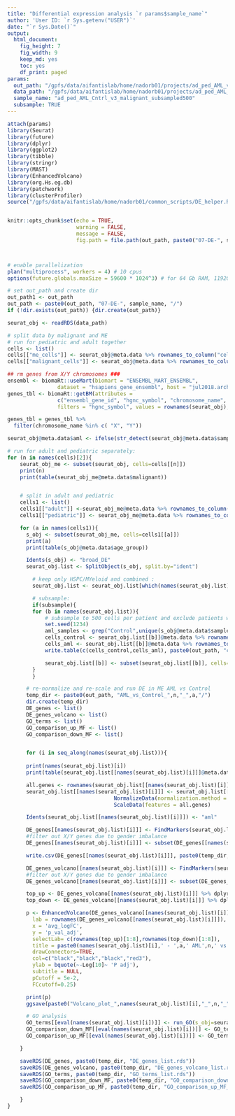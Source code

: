 ```yaml
---
title: "Differential expression analysis `r params$sample_name`"
author: 'User ID: `r Sys.getenv("USER")`'
date: "`r Sys.Date()`"
output:
  html_document:
    fig_height: 7
    fig_width: 9
    keep_md: yes
    toc: yes
    df_print: paged
params:
  out_path: "/gpfs/data/aifantislab/home/nadorb01/projects/ad_ped_AML_v5/results/"
  data_path: "/gpfs/data/aifantislab/home/nadorb01/projects/ad_ped_AML_v5/results/07-DE-ad_ped_AML_Cntrl_v3/seurat_obj.rds"
  sample_name: "ad_ped_AML_Cntrl_v3_malignant_subsampled500"
  subsample: TRUE
---
```


```r
attach(params) 
library(Seurat)
library(future)
library(dplyr)
library(ggplot2)
library(tibble)
library(stringr)
library(MAST)
library(EnhancedVolcano)
library(org.Hs.eg.db)
library(patchwork)
library(clusterProfiler)
source("/gpfs/data/aifantislab/home/nadorb01/common_scripts/DE_helper.R")


knitr::opts_chunk$set(echo = TRUE, 
                      warning = FALSE, 
                      message = FALSE, 
                      fig.path = file.path(out_path, paste0("07-DE-", sample_name, "/")))



# enable parallelization
plan("multiprocess", workers = 4) # 10 cpus
options(future.globals.maxSize = 59600 * 1024^3) # for 64 Gb RAM, 119200 * 1024^3 for 128GB

# set out_path and create dir 
out_path1 <- out_path
out_path <- paste0(out_path, "07-DE-", sample_name, "/")
if (!dir.exists(out_path)) {dir.create(out_path)}

```


```r
seurat_obj <- readRDS(data_path)
```

```r
# split data by malignant and ME
# run for pediatric and adult together
cells <- list()
cells[["me_cells"]] <- seurat_obj@meta.data %>% rownames_to_column("cell") %>% filter(malignant != "malignant") %>% filter(!(samples %in% c("AML3133", "AML006", "AML056", "AML4897") & broad_DE == "Myeloid")) %>% filter(!(samples %in% c("AML3133", "AML006", "AML056", "AML4897","AML025") & broad_DE == "HSPC")) %>% .$cell
cells[["malignant_cells"]] <- seurat_obj@meta.data %>% rownames_to_column("cell") %>% filter(malignant != "microenvironment") %>% .$cell

## rm genes from X/Y chromosomes ###
ensembl <- biomaRt::useMart(biomart = "ENSEMBL_MART_ENSEMBL",
                dataset = "hsapiens_gene_ensembl", host = "jul2018.archive.ensembl.org")
genes_tbl <- biomaRt::getBM(attributes =
                c("ensembl_gene_id", "hgnc_symbol", "chromosome_name", "start_position", "end_position"),
                filters = "hgnc_symbol", values = rownames(seurat_obj), mart = ensembl)

genes_tbl = genes_tbl %>%
  filter(chromosome_name %in% c( "X", "Y"))

```


```r
seurat_obj@meta.data$aml <- ifelse(str_detect(seurat_obj@meta.data$samples, "Control"), "Control", "AML")

# run for adult and pediatric separately:
for (n in names(cells)[2]){
    seurat_obj_me <- subset(seurat_obj, cells=cells[[n]])
    print(n)
    print(table(seurat_obj_me@meta.data$malignant))


    # split in adult and pediatric
    cells1 <- list()
    cells1[["adult"]] <-seurat_obj_me@meta.data %>% rownames_to_column("cell") %>% filter(ap_aml != "pediatric_AML") %>% filter(age_group!="control_19to26yrs") %>% .$cell
    cells1[["pediatric"]] <- seurat_obj_me@meta.data %>% rownames_to_column("cell") %>% filter(ap_aml != "adult_AML") %>% filter(age_group!="control_39to53yrs") %>% .$cell

    for (a in names(cells1)){
      s_obj <- subset(seurat_obj_me, cells=cells1[[a]])
      print(a)
      print(table(s_obj@meta.data$age_group))

      Idents(s_obj) <- "broad_DE"
      seurat_obj.list <- SplitObject(s_obj, split.by="ident")

        # keep only HSPC/MYeloid and combined :
        seurat_obj.list <- seurat_obj.list[which(names(seurat_obj.list) %in% c("HSPC", "Myeloid"))]

        # subsample:
        if(subsample){
        for (b in names(seurat_obj.list)){
            # subsample to 500 cells per patient and exclude patients where we don't have those
            set.seed(1234)
            aml_samples <- grep("Control",unique(s_obj@meta.data$samples), invert=TRUE, value=TRUE)
            cells_control <- seurat_obj.list[[b]]@meta.data %>% rownames_to_column("cell") %>% filter(!(samples %in% aml_samples)) %>% .$cell
            cells_aml <- seurat_obj.list[[b]]@meta.data %>% rownames_to_column("cell") %>% filter(samples %in% aml_samples) %>% group_by(samples) %>% sample_n(500, replace = TRUE) %>% .$cell %>% unique()
            write.table(c(cells_control,cells_aml), paste0(out_path, "cells_used_", b, "_", a, ".txt"))

            seurat_obj.list[[b]] <- subset(seurat_obj.list[[b]], cells=c(cells_control,cells_aml))
        }
        }

      # re-normalize and re-scale and run DE in ME AML vs Control
      temp_dir <- paste0(out_path, "AML_vs_Control_",n,"_",a,"/")
      dir.create(temp_dir)
      DE_genes <- list()
      DE_genes_volcano <- list()
      GO_terms <- list()
      GO_comparison_up_MF <- list()
      GO_comparison_down_MF <- list()


      for (i in seq_along(names(seurat_obj.list))){
      
      print(names(seurat_obj.list)[i])
      print(table(seurat_obj.list[[names(seurat_obj.list)[i]]]@meta.data$broad_DE))

      all.genes <- rownames(seurat_obj.list[[names(seurat_obj.list)[i]]])[which(rowSums(as.matrix(seurat_obj.list[[names(seurat_obj.list)[i]]]@assays$RNA@counts))>0)]
      seurat_obj.list[[names(seurat_obj.list)[i]]] <- seurat_obj.list[[names(seurat_obj.list)[i]]] %>% 
                                  NormalizeData(normalization.method = "LogNormalize", scale.factor = 10000) %>%
                                  ScaleData(features = all.genes)

      Idents(seurat_obj.list[[names(seurat_obj.list)[i]]]) <- "aml"

      DE_genes[[names(seurat_obj.list)[i]]] <- FindMarkers(seurat_obj.list[[names(seurat_obj.list)[i]]], ident.1 = "AML", min.pct = 0.1,only.pos = FALSE, test.use = "MAST")
      #filter out X/Y genes due to gender imbalance
      DE_genes[[names(seurat_obj.list)[i]]] <- subset(DE_genes[[names(seurat_obj.list)[i]]], !(rownames(DE_genes[[names(seurat_obj.list)[i]]]) %in% genes_tbl$hgnc_symbol))

      write.csv(DE_genes[[names(seurat_obj.list)[i]]], paste0(temp_dir, "DE_genes_", n,"_", names(seurat_obj.list)[i],"_",a,"_MAST.csv"))

      DE_genes_volcano[[names(seurat_obj.list)[i]]] <- FindMarkers(seurat_obj.list[[names(seurat_obj.list)[i]]], ident.1 = "AML", min.pct = 0.1, logfc.threshold=0, test.use = "MAST")
      #filter out X/Y genes due to gender imbalance
      DE_genes_volcano[[names(seurat_obj.list)[i]]] <- subset(DE_genes_volcano[[names(seurat_obj.list)[i]]], !(rownames(DE_genes_volcano[[names(seurat_obj.list)[i]]]) %in% genes_tbl$hgnc_symbol))

      top_up <- DE_genes_volcano[[names(seurat_obj.list)[i]]] %>% dplyr::filter(avg_logFC > 0.25) %>% dplyr::arrange(p_val_adj)
      top_down <- DE_genes_volcano[[names(seurat_obj.list)[i]]] %>% dplyr::filter(avg_logFC < 0.25) %>% dplyr::arrange(avg_logFC) %>% dplyr::arrange(p_val_adj)

      p <- EnhancedVolcano(DE_genes_volcano[[names(seurat_obj.list)[i]]],
        lab = rownames(DE_genes_volcano[[names(seurat_obj.list)[i]]]),
        x = 'avg_logFC',
        y = 'p_val_adj',
        selectLab= c(rownames(top_up)[1:8],rownames(top_down)[1:8]),
        title = paste0(names(seurat_obj.list)[i],' - ',a,' AML',n,' vs Control'),
        drawConnectors=TRUE,
        col=c("black","black","black","red3"),
        ylab = bquote(~-Log[10]~ 'P adj'),
        subtitle = NULL,
        pCutoff = 5e-2,
        FCcutoff=0.25)

      print(p)
      ggsave(paste0("Volcano_plot_",names(seurat_obj.list)[i],"_",n,"_",a,"_AML_vs_Control_MAST.pdf"), plot=p, path=temp_dir, device="pdf", height=7, width=10)

      # GO analysis
      GO_terms[[eval(names(seurat_obj.list)[i])]] <- run_GO(s_obj=seurat_obj.list[[eval(names(seurat_obj.list)[i])]], DE_genes=DE_genes[[eval(names(seurat_obj.list)[i])]], s_name=eval(names(seurat_obj.list)[i]))
      GO_comparison_down_MF[[eval(names(seurat_obj.list)[i])]] <- GO_terms[[eval(names(seurat_obj.list)[i])]]$down_genes_MF$ID
      GO_comparison_up_MF[[eval(names(seurat_obj.list)[i])]] <- GO_terms[[eval(names(seurat_obj.list)[i])]]$up_genes_MF$ID

    }

    saveRDS(DE_genes, paste0(temp_dir, "DE_genes_list.rds"))
    saveRDS(DE_genes_volcano, paste0(temp_dir, "DE_genes_volcano_list.rds"))
    saveRDS(GO_terms, paste0(temp_dir, "GO_terms_list.rds"))
    saveRDS(GO_comparison_down_MF, paste0(temp_dir, "GO_comparison_down_MF_list.rds"))
    saveRDS(GO_comparison_up_MF, paste0(temp_dir, "GO_comparison_up_MF_list.rds"))

    }
}
```
